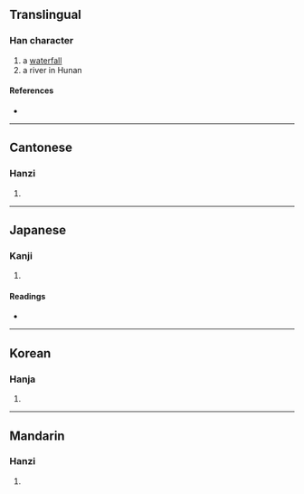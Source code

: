 {{character info/new}}
==Translingual==

===Han character===
{{Han char|rn=85|rad=水|as=13|sn=16|four=30137|canj=EITC,XEITC|ids=⿰氵廉}}

# a [[waterfall]]
# a river in Hunan

====References====
* {{Han ref|kx=0654.200|dkj=18441|dj=1064.170|hdz=31763.050|uh=6FC2|ud=28610|bh=BEFC|bd=48892}}

----

==Cantonese==

===Hanzi===
{{yue-hanzi|jyut=|y=lim4}}

# {{defn|lang=yue|sort=水13}}

----

==Japanese==

===Kanji===
{{ja-kanji|grade=|rs=水13}}

# {{defn|lang=ja|sort=水13}}

====Readings====
* {{ja-readings|on=[[れん]] (ren), [[でん]] (den)|kun=[[うすい]] (usui), [[まじえる]] (majieru)}}

----

==Korean==

===Hanja===
{{ko-hanja|hangeul=[[렴]]>[[염]]|eumhun=|rv=ryeom>yeom|mr=ryŏm>yŏm|y=lyem>yem}}

# {{defn|lang=ko|sort=水13}}

----

==Mandarin==

===Hanzi===
{{cmn-hanzi|pin=[[lián]] ([[lian2]])|wg=lien<sup>2</sup>}}

# {{defn|lang=cmn|sort=水13}}